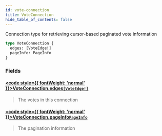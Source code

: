 ```yaml
---
id: vote-connection
title: VoteConnection
hide_table_of_contents: false
---
```








Connection type for retrieving cursor-based paginated vote information

```graphql
type VoteConnection {
  edges: [VoteEdge!]
  pageInfo: PageInfo
}
```


### Fields

#### [<code style={{ fontWeight: 'normal' }}>VoteConnection.<b>edges</b></code>](#)<Bullet />[`[VoteEdge!]`](/mainnet/api/graphql/objects/vote-edge) <Badge class="secondary" text="list"/> <Badge class="secondary" text="object"/>
> The votes in this connection
> 

#### [<code style={{ fontWeight: 'normal' }}>VoteConnection.<b>pageInfo</b></code>](#)<Bullet />[`PageInfo`](/mainnet/api/graphql/objects/page-info) <Badge class="secondary" text="object"/>
> The pagination information
> 






